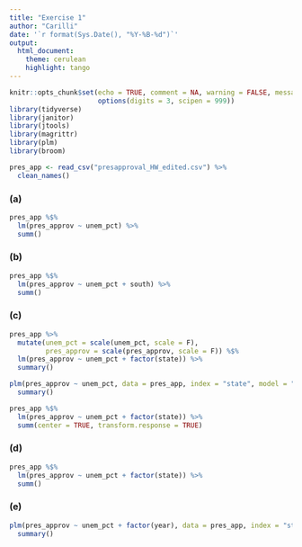 ```yaml
---
title: "Exercise 1"
author: "Carilli"
date: '`r format(Sys.Date(), "%Y-%B-%d")`'
output: 
  html_document:
    theme: cerulean
    highlight: tango
---
```


```r
knitr::opts_chunk$set(echo = TRUE, comment = NA, warning = FALSE, message = FALSE,
                      options(digits = 3, scipen = 999))
library(tidyverse)
library(janitor)
library(jtools)
library(magrittr)
library(plm)
library(broom)
```

```r
pres_app <- read_csv("presapproval_HW_edited.csv") %>% 
  clean_names()
```

### (a)

```r
pres_app %$% 
  lm(pres_approv ~ unem_pct) %>% 
  summ()
```

### (b)

```r
pres_app %$% 
  lm(pres_approv ~ unem_pct + south) %>% 
  summ()
```

### (c)

```r
pres_app %>% 
  mutate(unem_pct = scale(unem_pct, scale = F),
         pres_approv = scale(pres_approv, scale = F)) %$% 
  lm(pres_approv ~ unem_pct + factor(state)) %>% 
  summary()

plm(pres_approv ~ unem_pct, data = pres_app, index = "state", model = "within") %>% 
  summary()

pres_app %$% 
  lm(pres_approv ~ unem_pct + factor(state)) %>% 
  summ(center = TRUE, transform.response = TRUE)
```

### (d)

```r
pres_app %$% 
  lm(pres_approv ~ unem_pct + factor(state)) %>% 
  summ()
```

### (e)

```r
plm(pres_approv ~ unem_pct + factor(year), data = pres_app, index = "state", model = "within") %>% 
  summary()
```

